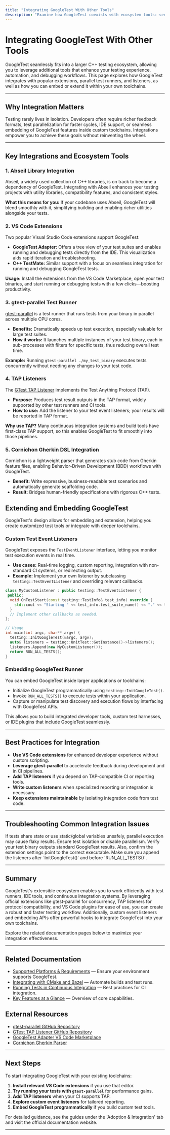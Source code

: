 ```yaml
---
title: "Integrating GoogleTest With Other Tools"
description: "Examine how GoogleTest coexists with ecosystem tools: see references to integrations like Abseil, VS Code extensions, gtest-parallel, and TAP listeners. Learn how to extend or embed GoogleTest into your own toolchains."
---
```


# Integrating GoogleTest With Other Tools

GoogleTest seamlessly fits into a larger C++ testing ecosystem, allowing you to leverage additional tools that enhance your testing experience, automation, and debugging workflows. This page explores how GoogleTest integrates with popular extensions, parallel test runners, and listeners, as well as how you can embed or extend it within your own toolchains.

---

## Why Integration Matters

Testing rarely lives in isolation. Developers often require richer feedback formats, test parallelization for faster cycles, IDE support, or seamless embedding of GoogleTest features inside custom toolchains. Integrations empower you to achieve these goals without reinventing the wheel.

---

## Key Integrations and Ecosystem Tools

### 1. Abseil Library Integration

Abseil, a widely used collection of C++ libraries, is on track to become a dependency of GoogleTest. Integrating with Abseil enhances your testing projects with utility libraries, compatibility features, and consistent styles.

**What this means for you:** If your codebase uses Abseil, GoogleTest will blend smoothly with it, simplifying building and enabling richer utilities alongside your tests.

### 2. VS Code Extensions

Two popular Visual Studio Code extensions support GoogleTest:

- **GoogleTest Adapter:** Offers a tree view of your test suites and enables running and debugging tests directly from the IDE. This visualization aids rapid iteration and troubleshooting.
- **C++ TestMate:** Similar support with a focus on seamless integration for running and debugging GoogleTest tests.

**Usage:** Install the extensions from the VS Code Marketplace, open your test binaries, and start running or debugging tests with a few clicks—boosting productivity.

### 3. gtest-parallel Test Runner

[gtest-parallel](https://github.com/google/gtest-parallel) is a test runner that runs tests from your binary in parallel across multiple CPU cores.

- **Benefits:** Dramatically speeds up test execution, especially valuable for large test suites.
- **How it works:** It launches multiple instances of your test binary, each in sub-processes with filters for specific tests, thus reducing overall test time.

**Example:** Running `gtest-parallel ./my_test_binary` executes tests concurrently without needing any changes to your test code.

### 4. TAP Listeners

The [GTest TAP Listener](https://github.com/kinow/gtest-tap-listener) implements the Test Anything Protocol (TAP).

- **Purpose:** Produces test result outputs in the TAP format, widely supported by other test runners and CI tools.
- **How to use:** Add the listener to your test event listeners; your results will be reported in TAP format.

**Why use TAP?** Many continuous integration systems and build tools have first-class TAP support, so this enables GoogleTest to fit smoothly into those pipelines.

### 5. Cornichon Gherkin DSL Integration

Cornichon is a lightweight parser that generates stub code from Gherkin feature files, enabling Behavior-Driven Development (BDD) workflows with GoogleTest.

- **Benefit:** Write expressive, business-readable test scenarios and automatically generate scaffolding code.
- **Result:** Bridges human-friendly specifications with rigorous C++ tests.


## Extending and Embedding GoogleTest

GoogleTest's design allows for embedding and extension, helping you create customized test tools or integrate with deeper toolchains.

### Custom Test Event Listeners

GoogleTest exposes the `TestEventListener` interface, letting you monitor test execution events in real time.

- **Use cases:** Real-time logging, custom reporting, integration with non-standard CI systems, or redirecting output.
- **Example:** Implement your own listener by subclassing `testing::TestEventListener` and overriding relevant callbacks.

```cpp
class MyCustomListener : public testing::TestEventListener {
 public:
  void OnTestStart(const testing::TestInfo& test_info) override {
    std::cout << "Starting " << test_info.test_suite_name() << "." << test_info.name() << std::endl;
  }
  // Implement other callbacks as needed.
};

// Usage
int main(int argc, char** argv) {
  testing::InitGoogleTest(&argc, argv);
  auto& listeners = testing::UnitTest::GetInstance()->listeners();
  listeners.Append(new MyCustomListener());
  return RUN_ALL_TESTS();
}
```

### Embedding GoogleTest Runner

You can embed GoogleTest inside larger applications or toolchains:

- Initialize GoogleTest programmatically using `testing::InitGoogleTest()`.
- Invoke `RUN_ALL_TESTS()` to execute tests within your application.
- Capture or manipulate test discovery and execution flows by interfacing with GoogleTest APIs.

This allows you to build integrated developer tools, custom test harnesses, or IDE plugins that include GoogleTest seamlessly.

---

## Best Practices for Integration

- **Use VS Code extensions** for enhanced developer experience without custom scripting.
- **Leverage gtest-parallel** to accelerate feedback during development and in CI pipelines.
- **Add TAP listeners** if you depend on TAP-compatible CI or reporting tools.
- **Write custom listeners** when specialized reporting or integration is necessary.
- **Keep extensions maintainable** by isolating integration code from test code.

---

## Troubleshooting Common Integration Issues

<AccordionGroup title="Common Integration Challenges">
<Accordion title="Parallel Test Failures with gtest-parallel">
If tests share state or use static/global variables unsafely, parallel execution may cause flaky results. Ensure test isolation or disable parallelism.
</Accordion>
<Accordion title="VS Code Test Discovery Fails">
Verify your test binary outputs standard GoogleTest results. Also, confirm the extension settings point to the correct executable.
</Accordion>
<Accordion title="Custom Listeners Not Invoked">
Make sure you append the listeners after `InitGoogleTest()` and before `RUN_ALL_TESTS()`.
</Accordion>
</AccordionGroup>

---

## Summary

GoogleTest's extensible ecosystem enables you to work efficiently with test runners, IDE tools, and continuous integration systems. By leveraging official extensions like gtest-parallel for concurrency, TAP listeners for protocol compatibility, and VS Code plugins for ease of use, you can create a robust and faster testing workflow. Additionally, custom event listeners and embedding APIs offer powerful hooks to integrate GoogleTest into your own toolchains.

Explore the related documentation pages below to maximize your integration effectiveness.

---

## Related Documentation

- [Supported Platforms & Requirements](/overview/adoption-and-integration/supported-platforms-and-requirements) — Ensure your environment supports GoogleTest.
- [Integrating with CMake and Bazel](/guides/test-automation-and-integration/integrating-with-build-systems) — Automate builds and test runs.
- [Running Tests in Continuous Integration](/guides/test-automation-and-integration/running-tests-in-ci) — Best practices for CI integration.
- [Key Features at a Glance](/overview/architecture-and-core-concepts/feature-glance) — Overview of core capabilities.


## External Resources

- [gtest-parallel GitHub Repository](https://github.com/google/gtest-parallel)
- [GTest TAP Listener GitHub Repository](https://github.com/kinow/gtest-tap-listener)
- [GoogleTest Adapter VS Code Marketplace](https://marketplace.visualstudio.com/items?itemName=DavidSchuldenfrei.gtest-adapter)
- [Cornichon Gherkin Parser](https://pypi.org/project/cornichon/)

---

## Next Steps

To start integrating GoogleTest with your existing toolchains:

1. **Install relevant VS Code extensions** if you use that editor.
2. **Try running your tests with `gtest-parallel`** for performance gains.
3. **Add TAP listeners** when your CI supports TAP.
4. **Explore custom event listeners** for tailored reporting.
5. **Embed GoogleTest programmatically** if you build custom test tools.

For detailed guidance, see the guides under the 'Adoption & Integration' tab and visit the official documentation website.

---
